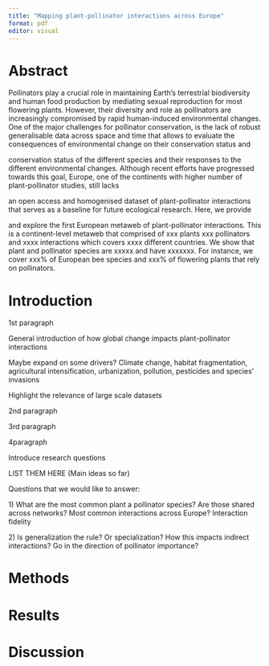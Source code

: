 ```yaml
---
title: "Mapping plant-pollinator interactions across Europe"
format: pdf
editor: visual
---
```


# Abstract

Pollinators play a crucial role in maintaining Earth's terrestrial biodiversity and human food production by mediating sexual reproduction for most flowering plants. However, their diversity and role as pollinators are increasingly compromised by rapid human-induced environmental changes. One of the major challenges for pollinator conservation, is the lack of robust generalisable data across space and time that allows to evaluate the consequences of environmental change on their conservation status and

conservation status of the different species and their responses to the different environmental changes. Although recent efforts have progressed towards this goal, Europe, one of the continents with higher number of plant-pollinator studies, still lacks

an open access and homogenised dataset of plant-pollinator interactions that serves as a baseline for future ecological research. Here, we provide

and explore the first European metaweb of plant-pollinator interactions. This is a continent-level metaweb that comprised of xxx plants xxx pollinators and xxxx interactions which covers xxxx different countries. We show that plant and pollinator species are xxxxx and have xxxxxxx. For instance, we cover xxx% of European bee species and xxx% of flowering plants that rely on pollinators.

# Introduction

1st paragraph

General introduction of how global change impacts plant-pollinator interactions

Maybe expand on some drivers? Climate change, habitat fragmentation, agricultural intensification, urbanization, pollution, pesticides and species' invasions

Highlight the relevance of large scale datasets

2nd paragraph

3rd paragraph

4paragraph

Introduce research questions

LIST THEM HERE (Main ideas so far)

Questions that we would like to answer:

1\) What are the most common plant a pollinator species? Are those shared across networks? Most common interactions across Europe? Interaction fidelity

2\) Is generalization the rule? Or specialization? How this impacts indirect interactions? Go in the direction of pollinator importance?

# Methods

# Results

# Discussion
